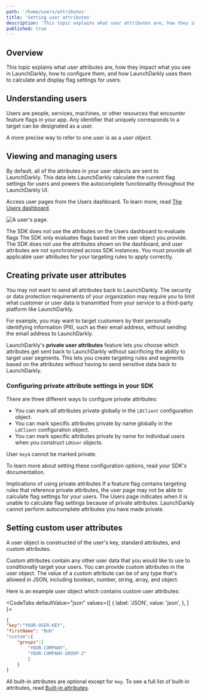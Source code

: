 ```yaml
---
path: '/home/users/attributes'
title: 'Setting user attributes'
description: 'This topic explains what user attributes are, how they impact what you see in LaunchDarkly, how to configure them, and how LaunchDarkly uses them to calculate and display flag settings for users.'
published: true
---
```


## Overview

This topic explains what user attributes are, how they impact what you see in LaunchDarkly, how to configure them, and how LaunchDarkly uses them to calculate and display flag settings for users.

## Understanding users

Users are people, services, machines, or other resources that encounter feature flags in your app. Any identifier that uniquely corresponds to a target can be designated as a user.

A more precise way to refer to one user is as a _user object_.

## Viewing and managing users

By default, all of the attributes in your user objects are sent to LaunchDarkly. This data lets LaunchDarkly calculate the current flag settings for users and powers the autocomplete functionality throughout the LaunchDarkly UI.

Access user pages from the Users dashboard. To learn more, read [The Users dashboard](/home/users/users-dashboard).

![A user's page.](../../images/users-details.png)

<Callout intent="alert">
  <CalloutTitle>The SDK does not use the attributes on the Users dashboard to evaluate flags</CalloutTitle>
  <CalloutDescription>
    The SDK only evaluates flags based on the user object you provide. The SDK does not use the attributes shown on the
    dashboard, and user attributes are not synchronized across SDK instances. You must provide all applicable user
    attributes for your targeting rules to apply correctly.
  </CalloutDescription>
</Callout>

## Creating private user attributes

You may not want to send all attributes back to LaunchDarkly. The security or data protection requirements of your organization may require you to limit what customer or user data is transmitted from your service to a third-party platform like LaunchDarkly.

For example, you may want to target customers by their personally identifying information (PII), such as their email address, without sending the email address to LaunchDarkly.

LaunchDarkly's **private user attributes** feature lets you choose which attributes get sent back to LaunchDarkly without sacrificing the ability to target user segments. This lets you create targeting rules and segments based on the attributes without having to send sensitive data back to LaunchDarkly.

### Configuring private attribute settings in your SDK

There are three different ways to configure private attributes:

- You can mark _all_ attributes private globally in the `LDClient` configuration object.
- You can mark specific attributes private by name globally in the `LdClient` configuration object.
- You can mark specific attributes private by name for individual users when you construct `LDUser` objects.

User `key`s cannot be marked private.

To learn more about setting these configuration options, read your SDK's documentation.

<Callout intent="alert">
  <CalloutTitle>Implications of using private attributes</CalloutTitle>
  <CalloutDescription>
    If a feature flag contains targeting rules that reference private attributes, the user page may not be able to
    calculate flag settings for your users. The Users page indicates when it is unable to calculate flag settings
    because of private attributes. LaunchDarkly cannot perform autocomplete attributes you have made private.
  </CalloutDescription>
</Callout>

## Setting custom user attributes

A user object is constructed of the user's key, standard attributes, and custom attributes.

Custom attributes contain any other user data that you would like to use to conditionally target your users. You can provide custom attributes in the user object. The value of a custom attribute can be of any type that's allowed in JSON, including boolean, number, string, array, and object.

Here is an example user object which contains custom user attributes:

<CodeTabs
  defaultValue="json"
  values={[
    { label: 'JSON', value: 'json', },
  ]
}>
<CodeTabItem value="json">

```json
{
"key":"YOUR-USER-KEY",
"firstName": "Bob"
"custom":{
	"groups":[
		"YOUR-COMPANY",
		"YOUR-COMPANY-GROUP-2"
		]
	}
}
```

</CodeTabItem>
</CodeTabs>

All built-in attributes are optional except for `key`. To see a full list of built-in attributes, read [Built-in attributes](/home/flags/targeting-users#built-in-attributes).
